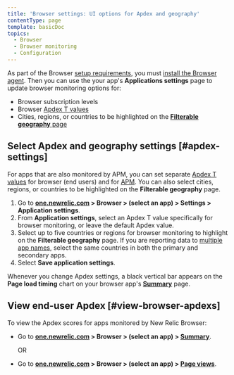 ```yaml
---
title: 'Browser settings: UI options for Apdex and geography'
contentType: page
template: basicDoc
topics:
  - Browser
  - Browser monitoring
  - Configuration
---
```


As part of the Browser [setup requirements](/docs/browser/new-relic-browser/welcome-new-relic-browser/compatibility-requirements), you must [install the Browser agent](/docs/browser/new-relic-browser/installation/install-new-relic-browser-agent). Then you can use the your app's **Applications settings** page to update browser monitoring options for:

* Browser subscription levels
* Browser [Apdex T values](/docs/apm/new-relic-apm/apdex/apdex-measuring-user-satisfaction)
* Cities, regions, or countries to be highlighted on the [**Filterable geography** page](/docs/browser/new-relic-browser/browser-pro-features/filterable-geography-webpage-metrics-location)

## Select Apdex and geography settings [#apdex-settings]

For apps that are also monitored by APM, you can set separate [Apdex T values](/docs/apm/new-relic-apm/apdex/apdex-measuring-user-satisfaction) for browser (end users) and for [APM](/docs/apm/new-relic-apm/apdex/changing-your-apdex-settings). You can also select cities, regions, or countries to be highlighted on the **Filterable geography** page.

1. Go to **[one.newrelic.com](http://one.newrelic.com) > Browser > (select an app) > Settings > Application settings**.
2. From **Application settings**, select an Apdex T value specifically for browser monitoring, or leave the default Apdex value.
3. Select up to five countries or regions for browser monitoring to highlight on the **Filterable geography** page. If you are reporting data to [multiple app names](/docs/agents/manage-apm-agents/app-naming/use-multiple-names-app), select the same countries in both the primary and secondary apps.
4. Select **Save application settings**.

Whenever you change Apdex settings, a black vertical bar appears on the **Page load timing** chart on your browser app's **[Summary](/docs/browser/new-relic-browser/getting-started/browser-overview-website-performance-glance)** page.

## View end-user Apdex [#view-browser-apdexs]

To view the Apdex scores for apps monitored by New Relic Browser:

* Go to **[one.newrelic.com](http://one.newrelic.com) > Browser > (select an app) > [Summary](/docs/browser/new-relic-browser/getting-started/browser-overview-website-performance-glance)**.

  OR
* Go to **[one.newrelic.com](http://one.newrelic.com) > Browser > (select an app) > [Page views](/docs/browser/new-relic-browser/additional-standard-features/page-views-understanding-your-sites-popularity)**.
